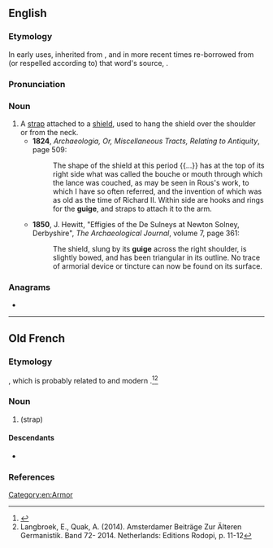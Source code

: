 {{also|guīgé}}
==English==
{{wikipedia}}

===Etymology===
In early uses, inherited from {{inh|en|enm|gige}}, and in more recent times re-borrowed from (or respelled according to) that word's source, {{bor|en|fro|guige}}.

===Pronunciation===
{{IPA|en|/ɡiːʒ/|/ɡiːd͡ʒ/}}

===Noun===
{{en-noun}}

# A [[strap]] attached to a [[shield]], used to hang the shield over the shoulder or from the neck.
#* '''1824''', ''Archaeologia, Or, Miscellaneous Tracts, Relating to Antiquity'', page 509:
#*: The shape of the shield at this period {{...}} has at the top of its right side what was called the bouche or mouth through which the lance was couched, as may be seen in Rous's work, to which I have so often referred, and the invention of which was as old as the time of Richard II. Within side are hooks and rings for the '''guige''', and straps to attach it to the arm.
#* '''1850''', J. Hewitt, "Effigies of the De Sulneys at Newton Solney, Derbyshire", ''The Archaeological Journal'', volume 7, page 361: 
#*: The shield, slung by its '''guige''' across the right shoulder, is slightly bowed, and has been triangular in its outline. No trace of armorial device or tincture can now be found on its surface.

===Anagrams===
* {{anagrams|en|a=eggiu|gigue}}

[[Category:en:Armor]]

----

==Old French==

===Etymology===
{{bor|fro|frk|*widdja}}, which is probably related to {{der|fro|gem-pro|*wiskaz|t=bundle of straw, hay}} and modern {{cog|nl|wis|t=twig, shoot}}.<ref>{{R:nl:Etymologiebank|wis2}}</ref><ref>Langbroek, E., Quak, A. (2014). Amsterdamer Beiträge Zur Älteren Germanistik. Band 72- 2014. Netherlands: Editions Rodopi, p. 11-12</ref>

===Noun===
{{fro-noun|f}}

# {{l|en|guige}} (strap)

====Descendants====
* {{desctree|enm|gige|bor=1}}

===References===
<references/>
